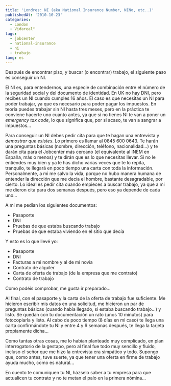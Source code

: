 ```yaml
---
title: 'Londres: NI (aka National Insurance Number, NINo, etc..)'
publishedAt: '2010-10-23'
categories:
  - London
  - Vidareal™
tags:
  - jobcenter
  - national-insurance
  - ni
  - trabajo
lang: es
---
```


Después de encontrar piso, y buscar (o encontrar) trabajo, el siguiente paso es conseguir un NI.

El NI es, para entendernos, una especie de combinación entre el número de la seguridad social y del documento de identidad. En UK no hay DNI, pero recibes un NI cuando cumples 16 años. El caso es que necesitas un NI para poder trabajar, ya que es necesario para poder pagar los impuestos. En teoría puedes trabajar sin NI hasta tres meses, pero en la práctica te conviene hacerte uno cuanto antes, ya que si no tienes NI te van a poner un _emergency tax code_, lo que significa que, por si acaso, te van a sangrar a impuestos...

Para conseguir un NI debes pedir cita para que te hagan una entrevista y _demostrar que existes_. Lo primero es llamar al 0845 600 0643. Te harán una preguntas básicas (nombre, dirección, teléfono, nacionalidad...) y te darán cita para el Jobcenter más cercano (el equivalente al INEM en España, más o menos) y te dirán que es lo que necesitas llevar. Si no le entiendes muy bien y ya le has dicho varias veces que te lo repita, tranquilo, te llegará en poco tiempo una carta con toda la información. Personalmente, a mi me salvo la vida, porque no hubo manera humana de entender la dirección que me decía el hombre, bastante desagradable, por cierto. Lo ideal es pedir cita cuando empieces a buscar trabajo, ya que a mi me dieron cita para dos semanas después, pero eso ya depende de cada uno...

A mi me pedían los siguientes documentos:

- Pasaporte
- DNI
- Pruebas de que estaba buscando trabajo
- Pruebas de que estaba viviendo en el sitio que decía

Y esto es lo que llevé yo:

- Pasaporte
- DNI
- Facturas a mi nombre y al de mi novia
- Contrato de alquiler
- Carta de oferta de trabajo (de la empresa que me contrato)
- Contrato de trabajo

Como podéis comprobar, me gusta ir preparado...

Al final, con el pasaporte y la carta de la oferta de trabajo fue suficiente. Me hicieron escribir mis datos en una solicitud, me hicieron un par de preguntas básicas (cuando había llegado, si estaba buscando trabajo...) y listo. Se quedan con tu documentación un rato (unos 10 minutos) para fotocopiarla y listo. Al cabo de poco tiempo (8 días en mi caso) te llega una carta confirmándote tu NI y entre 4 y 6 semanas después, te llega la tarjeta propiamente dicha...

Como tantas otras cosas, me lo habían planteado muy complicado, en plan interrogatorio de la gestapo, pero al final fue todo muy sencillo y fluido, incluso el señor que me hizo la entrevista era simpático y todo. Supongo que, como antes, tuve suerte, ya que tener una oferta en firme de trabajo ayuda mucho, como es natural...

En cuento te comuniquen tu NI, házselo saber a tu empresa para que actualicen tu contrato y no te metan el palo en la primera nómina...
